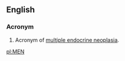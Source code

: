 {{also|Appendix:Variations of "men"}}
==English==

===Acronym===
{{head|en|acronym}}

# Acronym of [[multiple endocrine neoplasia]].

[[pl:MEN]]